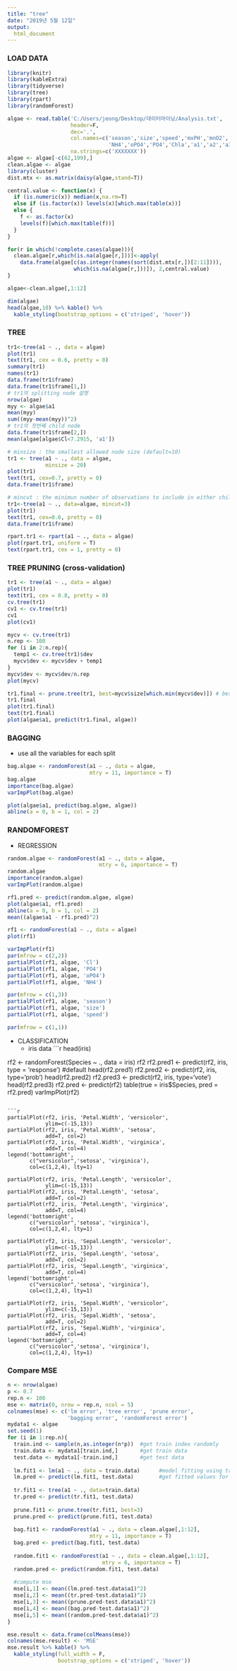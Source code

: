 ```yaml
---
title: "tree"
date: "2019년 5월 12일"
output: 
  html_document 
---
```


### LOAD DATA
```r
library(knitr)
library(kableExtra)
library(tidyverse)
library(tree)
library(rpart)
library(randomForest)

```

```r
algae <- read.table('C:/Users/jeong/Desktop/데이터마이닝/Analysis.txt',
                    header=F,
                    dec='.',
                    col.names=c('season','size','speed','mxPH','mnO2','Cl','NO3',
                                'NH4','oPO4','PO4','Chla','a1','a2','a3','a4','a5','a6','a7'),
                    na.strings=c('XXXXXXX'))
algae <- algae[-c(62,199),]
clean.algae <- algae
library(cluster)
dist.mtx <- as.matrix(daisy(algae,stand=T))

central.value <- function(x) {
  if (is.numeric(x)) median(x,na.rm=T)
  else if (is.factor(x)) levels(x)[which.max(table(x))]
  else {
    f <- as.factor(x)
    levels(f)[which.max(table(f))]
  }
}

for(r in which(!complete.cases(algae))){
  clean.algae[r,which(is.na(algae[r,]))]<-apply(
    data.frame(algae[c(as.integer(names(sort(dist.mtx[r,])[2:11]))), 
                     which(is.na(algae[r,]))]), 2,central.value)
}

algae<-clean.algae[,1:12]
```

```r
dim(algae)
head(algae,10) %>% kable() %>%
  kable_styling(bootstrap_options = c('striped', 'hover'))
```

### TREE
```r
tr1<-tree(a1 ~ ., data = algae)
plot(tr1)
text(tr1, cex = 0.6, pretty = 0)
summary(tr1)
names(tr1)
data.frame(tr1$frame)
data.frame(tr1$frame[1,])
# tr1의 splitting node 설명
nrow(algae)
myy <- algae$a1
mean(myy)
sum((myy-mean(myy))^2)
# tr1의 첫번째 child node
data.frame(tr1$frame[2,])
mean(algae[algae$Cl<7.2915, 'a1'])

# minsize : the smallest allowed node size (default=10)
tr1 <- tree(a1 ~ ., data = algae, 
            minsize = 20)
plot(tr1)
text(tr1, cex=0.7, pretty = 0)
data.frame(tr1$frame)

# mincut : the minimun number of observations to include in either child node (default=5)
tr1<-tree(a1 ~ ., data=algae, mincut=3)
plot(tr1)
text(tr1, cex=0.6, pretty = 0)
data.frame(tr1$frame)

rpart.tr1 <- rpart(a1 ~ ., data = algae)
plot(rpart.tr1, uniform = T)
text(rpart.tr1, cex = 1, pretty = 0)
```

### TREE PRUNING (cross-validation)
```r
tr1 <- tree(a1 ~ ., data = algae)
plot(tr1)
text(tr1, cex = 0.8, pretty = 0)
cv.tree(tr1)
cv1 <- cv.tree(tr1)
cv1
plot(cv1)

mycv <- cv.tree(tr1)
n.rep <- 100
for (i in 2:n.rep){
  temp1 <- cv.tree(tr1)$dev
  mycv$dev <- mycv$dev + temp1
}
mycv$dev <- mycv$dev/n.rep
plot(mycv)

tr1.final <- prune.tree(tr1, best=mycv$size[which.min(mycv$dev)]) # best=3
tr1.final
plot(tr1.final)
text(tr1.final)
plot(algae$a1, predict(tr1.final, algae))
```

### BAGGING
* use all the variables for each split
```r
bag.algae <- randomForest(a1 ~ ., data = algae,
                          mtry = 11, importance = T)
bag.algae
importance(bag.algae)
varImpPlot(bag.algae)
```

```r
plot(algae$a1, predict(bag.algae, algae))
abline(a = 0, b = 1, col = 2)
```

### RANDOMFOREST

* REGRESSION
```r
random.algae <- randomForest(a1 ~ ., data = algae,
                             mtry = 6, importance = T)
random.algae
importance(random.algae)
varImpPlot(random.algae)
```

```r
rf1.pred <- predict(random.algae, algae)
plot(algae$a1, rf1.pred)
abline(a = 0, b = 1, col = 2)
mean((algae$a1 - rf1.pred)^2)
```

```r
rf1 <- randomForest(a1 ~ ., data = algae)
plot(rf1)

varImpPlot(rf1)
par(mfrow = c(2,2))
partialPlot(rf1, algae, 'Cl')
partialPlot(rf1, algae, 'PO4')
partialPlot(rf1, algae, 'oPO4')
partialPlot(rf1, algae, 'NH4')
```

```r
par(mfrow = c(1,3))
partialPlot(rf1, algae, 'season')
partialPlot(rf1, algae, 'size')
partialPlot(rf1, algae, 'speed')
```

```r
par(mfrow = c(1,1))

```

* CLASSIFICATION
    + iris data
```r
head(iris)

rf2 <- randomForest(Species ~ ., data = iris)
rf2
rf2.pred1 <- predict(rf2, iris, type = 'response') #default
head(rf2.pred1)
rf2.pred2 <- predict(rf2, iris, type='prob')
head(rf2.pred2)
rf2.pred3 <- predict(rf2, iris, type='vote')
head(rf2.pred3)
rf2.pred <- predict(rf2)
table(true = iris$Species, pred = rf2.pred)
varImpPlot(rf2)
```

```r
partialPlot(rf2, iris, 'Petal.Width', 'versicolor',
            ylim=c(-15,13))
partialPlot(rf2, iris, 'Petal.Width', 'setosa',
            add=T, col=2)
partialPlot(rf2, iris, 'Petal.Width', 'virginica',
            add=T, col=4)
legend('bottomright', 
       c("versicolor",'setosa', 'virginica'),
       col=c(1,2,4), lty=1)

partialPlot(rf2, iris, 'Petal.Length', 'versicolor',
            ylim=c(-15,13))
partialPlot(rf2, iris, 'Petal.Length', 'setosa',
            add=T, col=2)
partialPlot(rf2, iris, 'Petal.Length', 'virginica',
            add=T, col=4)
legend('bottomright', 
       c("versicolor",'setosa', 'virginica'),
       col=c(1,2,4), lty=1)

partialPlot(rf2, iris, 'Sepal.Length', 'versicolor',
            ylim=c(-15,13))
partialPlot(rf2, iris, 'Sepal.Length', 'setosa',
            add=T, col=2)
partialPlot(rf2, iris, 'Sepal.Length', 'virginica',
            add=T, col=4)
legend('bottomright', 
       c("versicolor",'setosa', 'virginica'),
       col=c(1,2,4), lty=1)

partialPlot(rf2, iris, 'Sepal.Width', 'versicolor',
            ylim=c(-15,13))
partialPlot(rf2, iris, 'Sepal.Width', 'setosa',
            add=T, col=2)
partialPlot(rf2, iris, 'Sepal.Width', 'virginica',
            add=T, col=4)
legend('bottomright', 
       c("versicolor",'setosa', 'virginica'),
       col=c(1,2,4), lty=1)

```


### Compare MSE
```r
n <- nrow(algae)
p <- 0.7
rep.n <- 100
mse <- matrix(0, nrow = rep.n, ncol = 5)
colnames(mse) <- c('lm error', 'tree error', 'prune error',
                   'bagging error', 'randomForest error')
mydata1 <- algae
set.seed(1)
for (i in 1:rep.n){
  train.ind <- sample(n,as.integer(n*p))  #get train index randomly
  train.data <- mydata1[train.ind,]       #get train data
  test.data <- mydata1[-train.ind,]       #get test data
  
  lm.fit1 <- lm(a1 ~ ., data = train.data)      #model fitting using train data
  lm.pred <- predict(lm.fit1, test.data)        #get fitted values for test data
  
  tr.fit1 <- tree(a1 ~ ., data=train.data)
  tr.pred <- predict(tr.fit1, test.data)
  
  prune.fit1 <- prune.tree(tr.fit1, best=3)
  prune.pred <- predict(prune.fit1, test.data)
  
  bag.fit1 <- randomForest(a1 ~ ., data = clean.algae[,1:12],
                          mtry = 11, importance = T)
  bag.pred <- predict(bag.fit1, test.data)
  
  random.fit1 <- randomForest(a1 ~ ., data = clean.algae[,1:12],
                              mtry = 6, importance = T)
  random.pred <- predict(random.fit1, test.data)
  
  #compute mse
  mse[i,1] <- mean((lm.pred-test.data$a1)^2) 
  mse[i,2] <- mean((tr.pred-test.data$a1)^2)
  mse[i,3] <- mean((prune.pred-test.data$a1)^2)
  mse[i,4] <- mean((bag.pred-test.data$a1)^2)
  mse[i,5] <- mean((random.pred-test.data$a1)^2)
}

mse.result <- data.frame(colMeans(mse))
colnames(mse.result) <- 'MSE'
mse.result %>% kable() %>% 
  kable_styling(full_width = F, 
                bootstrap_options = c('striped', 'hover'))


```

